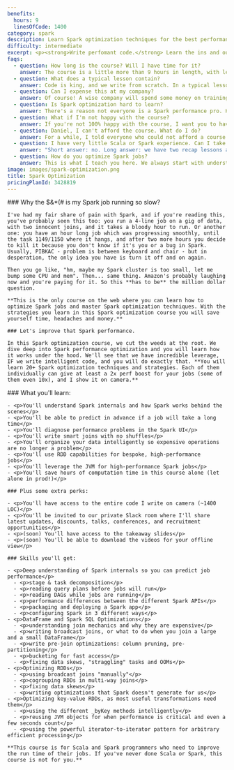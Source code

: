 ```yaml
---
benefits:
  hours: 9
  linesOfCode: 1400
category: spark
description: Learn Spark optimization techniques for the best performance of your Spark code. The only practical Spark performance course on the web.
difficulty: intermediate
excerpt: <p><strong>Write perfomant code.</strong> Learn the ins and outs of Spark and make your code run blazing fast. Master tools and techniques used by the very best.</p>
faqs:
  - question: How long is the course? Will I have time for it?
    answer: The course is a little more than 9 hours in length, with lessons 20-30 minutes each, and we write 1000-1500 lines of code. For complex topics such as Spark optimization techniques, I don't believe in 5-minute lectures or in fill-in-the-blanks quizzes. For best effectiveness, I recommend chunks of 1 hour of learning at a time.
  - question: What does a typical lesson contain?
    answer: Code is king, and we write from scratch. In a typical lesson I'll explain some concepts in short, then I'll dive right into the code. We'll write it together, either in the IDE or in the Spark Shell, and we test the effects of the code on either pre-loaded data (which I provide) or with bigger, generated data (whose generator I also provide). Sometimes we'll spend some time in the Spark UI to understand what's going on.
  - question: Can I expense this at my company?
    answer: Of course! A wise company will spend some money on training their folks here rather than spending thousands (or millions) on computing power for nothing.
  - question: Is Spark optimization hard to learn?
    answer: There's a reason not everyone is a Spark performance pro. However, my job is to give you these (otherwise hard) topics in a way that will make you go like "huh, that wasn't so hard".
  - question: What if I'm not happy with the course?
    answer: If you're not 100% happy with the course, I want you to have your money back. It's a risk-free investment.
  - question: Daniel, I can't afford the course. What do I do?
    answer: For a while, I told everyone who could not afford a course to email me and I gave them discounts. But then I looked at the stats. Almost all the people who actually took the time and completed the course had paid for it in full. So I'm not offering discounts anymore. This is an investment in yourself, which will pay off 100x if you commit.
  - question: I have very little Scala or Spark experience. Can I take this course?
    answer: "Short answer: no. Long answer: we have two recap lessons at the beginning, but they're not a crash course into Scala or Spark and they're not enough if this is the first time you're seeing them. You should take the Scala beginners course and the Spark Essentials course at least."
  - question: How do you optimize Spark jobs?
    answer: This is what I teach you here. We always start with understanding how Spark works, so that we know what we can optimize and what we can't. Depending on the size and structure of your data, the right performance technique to apply may differ. Most of the time, joins are the problem, and there are a few tools we can use, such as broadcast joins, pre-partitioning, bucketing or column pruning. If your data is skewed, that'll disproportionately affect the runtime of your job, so we balance your data. The best but the most tedious Spark optimization strategies involve a deep knowledge of RDDs, which is what I'll also show you in this course.
image: images/spark-optimization.png
title: Spark Optimization
pricingPlanId: 3428819
---
```



<CourseLayout>
  <Fragment slot="goal">
    ### Why the $&*(# is my Spark job running so slow?

    I've had my fair share of pain with Spark, and if you're reading this, you've probably seen this too: you run a 4-line job on a gig of data, with two innocent joins, and it takes a bloody hour to run. Or another one: you have an hour long job which was progressing smoothly, until the task 1149/1150 where it hangs, and after two more hours you decide to kill it because you don't know if it's you or a bug in Spark. Usually, PIBKAC - problem is between keyboard and chair - but in desperation, the only idea you have is turn it off and on again.

    Then you go like, "hm, maybe my Spark cluster is too small, let me bump some CPU and mem". Then... same thing. Amazon's probably laughing now and you're paying for it. So this **has to be** the million dollar question.

    **This is the only course on the web where you can learn how to optimize Spark jobs and master Spark optimization techniques. With the strategies you learn in this Spark optimization course you will save yourself time, headaches and money.**

    ### Let's improve that Spark performance.

    In this Spark optimization course, we cut the weeds at the root. We dive deep into Spark performance optimization and you will learn how it works under the hood. We'll see that we have incredible leverage, IF we write intelligent code, and you will do exactly that. **You will learn 20+ Spark optimization techniques and strategies. Each of them individually can give at least a 2x perf boost for your jobs (some of them even 10x), and I show it on camera.**

  </Fragment>
  <Fragment slot="skills">
    ### What you'll learn:

    - <p>You'll understand Spark internals and how Spark works behind the scenes</p>
    - <p>You'll be able to predict in advance if a job will take a long time</p>
    - <p>You'll diagnose performance problems in the Spark UI</p>
    - <p>You'll write smart joins with no shuffles</p>
    - <p>You'll organize your data intelligently so expensive operations are no longer a problem</p>
    - <p>You'll use RDD capabilities for bespoke, high-performance jobs</p>
    - <p>You'll leverage the JVM for high-performance Spark jobs</p>
    - <p>You'll save hours of computation time in this course alone (let alone in prod!)</p>

    ### Plus some extra perks:

    - <p>You'll have access to the entire code I write on camera (~1400 LOC)</p>
    - <p>You'll be invited to our private Slack room where I'll share latest updates, discounts, talks, conferences, and recruitment opportunities</p>
    - <p>(soon) You'll have access to the takeaway slides</p>
    - <p>(soon) You'll be able to download the videos for your offline view</p>

    ### Skills you'll get:

    - <p>Deep understanding of Spark internals so you can predict job performance</p>
      - <p>stage & task decomposition</p>
      - <p>reading query plans before jobs will run</p>
      - <p>reading DAGs while jobs are running</p>
      - <p>performance differences between the different Spark APIs</p>
      - <p>packaging and deploying a Spark app</p>
      - <p>configuring Spark in 3 different ways</p>
    - <p>DataFrame and Spark SQL Optimizations</p>
      - <p>understanding join mechanics and why they are expensive</p>
      - <p>writing broadcast joins, or what to do when you join a large and a small DataFrame</p>
      - <p>write pre-join optimizations: column pruning, pre-partitioning</p>
      - <p>bucketing for fast access</p>
      - <p>fixing data skews, "straggling" tasks and OOMs</p>
    - <p>Optimizing RDDs</p>
      - <p>using broadcast joins "manually"</p>
      - <p>cogrouping RDDs in multi-way joins</p>
      - <p>fixing data skews</p>
      - <p>writing optimizations that Spark doesn't generate for us</p>
    - <p>Optimizing key-value RDDs, as most useful transformations need them</p>
      - <p>using the different _byKey methods intelligently</p>
      - <p>reusing JVM objects for when performance is critical and even a few seconds count</p>
      - <p>using the powerful iterator-to-iterator pattern for arbitrary efficient processing</p>

    **This course is for Scala and Spark programmers who need to improve the run time of their jobs. If you've never done Scala or Spark, this course is not for you.**

  </Fragment>
</CourseLayout>

